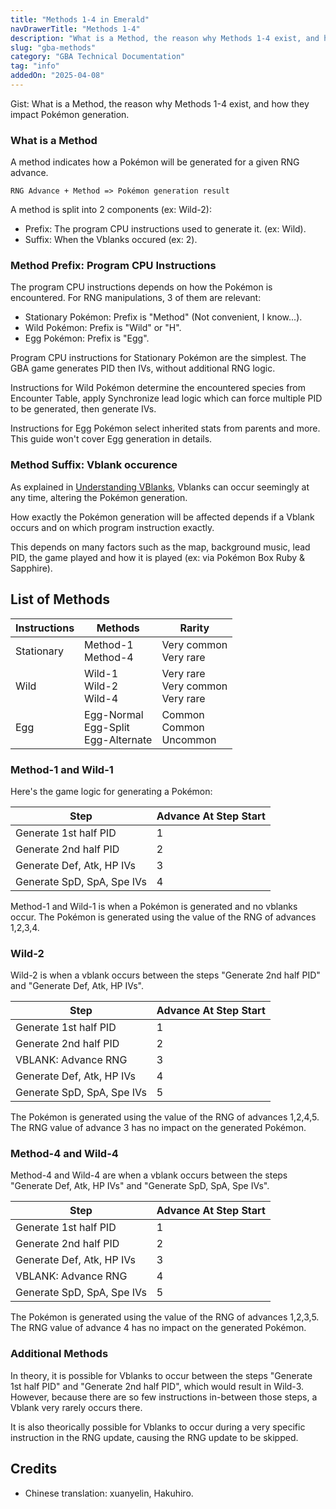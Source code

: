 ```yaml
---
title: "Methods 1-4 in Emerald"
navDrawerTitle: "Methods 1-4"
description: "What is a Method, the reason why Methods 1-4 exist, and how they impact Pokémon generation."
slug: "gba-methods"
category: "GBA Technical Documentation"
tag: "info"
addedOn: "2025-04-08"
---
```


<Gist>
  Gist: What is a Method, the reason why Methods 1-4 exist, and how they impact
  Pokémon generation.
</Gist>

### What is a Method

A method indicates how a Pokémon will be generated for a given RNG advance.

`RNG Advance + Method => Pokémon generation result`

A method is split into 2 components (ex: Wild-2):

- Prefix: The program CPU instructions used to generate it. (ex: Wild).
- Suffix: When the Vblanks occured (ex: 2).

### Method Prefix: Program CPU Instructions

The program CPU instructions depends on how the Pokémon is encountered. For RNG manipulations, 3 of them are relevant:

- Stationary Pokémon: Prefix is "Method" (Not convenient, I know...).
- Wild Pokémon: Prefix is "Wild" or "H".
- Egg Pokémon: Prefix is "Egg".

Program CPU instructions for Stationary Pokémon are the simplest. The GBA game generates PID then IVs, without additional RNG logic.

Instructions for Wild Pokémon determine the encountered species from Encounter Table, apply Synchronize lead logic which can force multiple PID to be generated, then generate IVs.

Instructions for Egg Pokémon select inherited stats from parents and more. This guide won't cover Egg generation in details.

### Method Suffix: Vblank occurence

As explained in [Understanding VBlanks](/gba-vblank), Vblanks can occur seemingly at any time, altering the Pokémon generation.

How exactly the Pokémon generation will be affected depends if a Vblank occurs and on which program instruction exactly.

This depends on many factors such as the map, background music, lead PID, the game played and how it is played (ex: via Pokémon Box Ruby & Sapphire).

## List of Methods

| Instructions | Methods                                    | Rarity                                  |
| ------------ | ------------------------------------------ | --------------------------------------- |
| Stationary   | Method-1<br/>Method-4                      | Very common<br/>Very rare               |
| Wild         | Wild-1<br/>Wild-2<br/>Wild-4               | Very rare<br/>Very common<br/>Very rare |
| Egg          | Egg-Normal<br/>Egg-Split<br/>Egg-Alternate | Common<br/>Common<br/>Uncommon          |

### Method-1 and Wild-1

Here's the game logic for generating a Pokémon:

| Step                       | Advance At Step Start |
| -------------------------- | --------------------- |
| Generate 1st half PID      | 1                     |
| Generate 2nd half PID      | 2                     |
| Generate Def, Atk, HP IVs  | 3                     |
| Generate SpD, SpA, Spe IVs | 4                     |

Method-1 and Wild-1 is when a Pokémon is generated and no vblanks occur. The Pokémon is generated using the value of the RNG of advances 1,2,3,4.

### Wild-2

Wild-2 is when a vblank occurs between the steps "Generate 2nd half PID" and "Generate Def, Atk, HP IVs".

| Step                                                  | Advance At Step Start               |
| ----------------------------------------------------- | ----------------------------------- |
| Generate 1st half PID                                 | 1                                   |
| Generate 2nd half PID                                 | 2                                   |
| <Text color="Green" strong>VBLANK: Advance RNG</Text> | <Text color="Green" strong>3</Text> |
| Generate Def, Atk, HP IVs                             | <Text strong>4</Text>               |
| Generate SpD, SpA, Spe IVs                            | <Text strong>5</Text>               |

The Pokémon is generated using the value of the RNG of advances 1,2,4,5. The RNG value of advance 3 has no impact on the generated Pokémon.

### Method-4 and Wild-4

Method-4 and Wild-4 are when a vblank occurs between the steps "Generate Def, Atk, HP IVs" and "Generate SpD, SpA, Spe IVs".

| Step                                                  | Advance At Step Start               |
| ----------------------------------------------------- | ----------------------------------- |
| Generate 1st half PID                                 | 1                                   |
| Generate 2nd half PID                                 | 2                                   |
| Generate Def, Atk, HP IVs                             | 3                                   |
| <Text color="Green" strong>VBLANK: Advance RNG</Text> | <Text color="Green" strong>4</Text> |
| Generate SpD, SpA, Spe IVs                            | <Text strong>5</Text>               |

The Pokémon is generated using the value of the RNG of advances 1,2,3,5. The RNG value of advance 4 has no impact on the generated Pokémon.

### Additional Methods

In theory, it is possible for Vblanks to occur between the steps "Generate 1st half PID" and "Generate 2nd half PID", which would result in Wild-3.
However, because there are so few instructions in-between those steps, a Vblank very rarely occurs there.

It is also theorically possible for Vblanks to occur during a very specific instruction in the RNG update, causing the RNG update to be skipped.

## Credits

- Chinese translation: xuanyelin, Hakuhiro.
